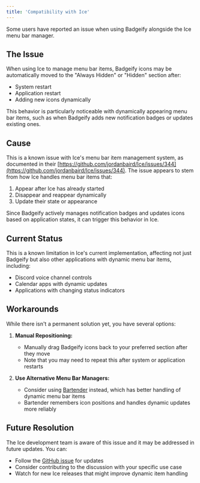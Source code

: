 ```yaml
---
title: 'Compatibility with Ice'
---
```


Some users have reported an issue when using Badgeify alongside the Ice menu bar manager.

## The Issue

When using Ice to manage menu bar items, Badgeify icons may be automatically moved to the "Always Hidden" or "Hidden" section after:
- System restart
- Application restart
- Adding new icons dynamically

This behavior is particularly noticeable with dynamically appearing menu bar items, such as when Badgeify adds new notification badges or updates existing ones.

## Cause

This is a known issue with Ice's menu bar item management system, as documented in their [https://github.com/jordanbaird/Ice/issues/344](https://github.com/jordanbaird/Ice/issues/344). The issue appears to stem from how Ice handles menu bar items that:

1. Appear after Ice has already started
2. Disappear and reappear dynamically
3. Update their state or appearance

Since Badgeify actively manages notification badges and updates icons based on application states, it can trigger this behavior in Ice.

## Current Status

This is a known limitation in Ice's current implementation, affecting not just Badgeify but also other applications with dynamic menu bar items, including:
- Discord voice channel controls
- Calendar apps with dynamic updates
- Applications with changing status indicators

## Workarounds

While there isn't a permanent solution yet, you have several options:

1. **Manual Repositioning:**
   - Manually drag Badgeify icons back to your preferred section after they move
   - Note that you may need to repeat this after system or application restarts

2. **Use Alternative Menu Bar Managers:**
   - Consider using [Bartender](https://www.macbartender.com/) instead, which has better handling of dynamic menu bar items
   - Bartender remembers icon positions and handles dynamic updates more reliably

## Future Resolution

The Ice development team is aware of this issue and it may be addressed in future updates. You can:
- Follow the [GitHub issue](https://github.com/jordanbaird/Ice/issues/344) for updates
- Consider contributing to the discussion with your specific use case
- Watch for new Ice releases that might improve dynamic item handling 